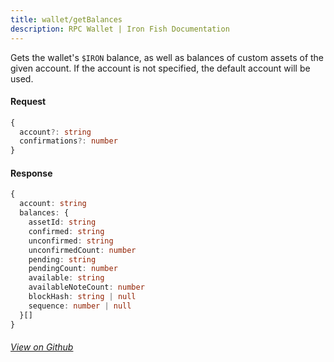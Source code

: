 ```yaml
---
title: wallet/getBalances
description: RPC Wallet | Iron Fish Documentation
---
```


Gets the wallet's `$IRON` balance, as well as balances of custom assets of the given account. If the account is not specified, the default account will be used.

#### Request

```ts
{
  account?: string
  confirmations?: number
}
```

#### Response

```ts
{
  account: string
  balances: {
    assetId: string
    confirmed: string
    unconfirmed: string
    unconfirmedCount: number
    pending: string
    pendingCount: number
    available: string
    availableNoteCount: number
    blockHash: string | null
    sequence: number | null
  }[]
}
```

###### [View on Github](https://github.com/iron-fish/ironfish/blob/master/ironfish/src/rpc/routes/wallet/getBalances.ts)
